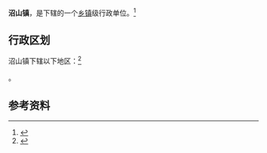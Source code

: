 {{中国乡级行政区|42/07/02/104/000}}

'''沼山镇'''，是{{PRC admin/fullname|42/07/02/104/000|3}}下辖的一个[[乡镇|乡镇]]级行政单位。<ref>{{PRC admin/ref sgc|{{PRC admin/parent|42/07/02/104/000}}}}</ref>

== 行政区划 ==

沼山镇下辖以下地区：<ref>{{PRC admin/ref sgc|42/07/02/104/000}}</ref>

{{PRC admin/children|42/07/02/104/000}}。

== 参考资料 ==

{{reflist}}

{{行政区划小作品}}
{{PRC admin/navcat|42/07/02/104/000}}